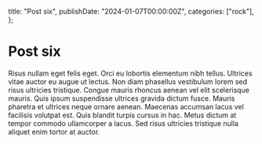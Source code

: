   title: "Post six",
  publishDate: "2024-01-07T00:00:00Z",
  categories: ["rock"],
};

<Sidebar>

# Post six

Risus nullam eget felis eget. Orci eu lobortis elementum nibh tellus. Ultrices vitae auctor eu augue ut lectus. Non diam phasellus vestibulum lorem sed risus ultricies tristique. Congue mauris rhoncus aenean vel elit scelerisque mauris. Quis ipsum suspendisse ultrices gravida dictum fusce. Mauris pharetra et ultrices neque ornare aenean. Maecenas accumsan lacus vel facilisis volutpat est. Quis blandit turpis cursus in hac. Metus dictum at tempor commodo ullamcorper a lacus. Sed risus ultricies tristique nulla aliquet enim tortor at auctor.


</Sidebar>
